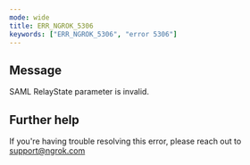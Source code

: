 ```yaml
---
mode: wide
title: ERR_NGROK_5306
keywords: ["ERR_NGROK_5306", "error 5306"]
---
```


## Message

SAML RelayState parameter is invalid.

## Further help

If you're having trouble resolving this error, please reach out to [support@ngrok.com](mailto:support@ngrok.com?subject=Help%20with%20ERR_NGROK_5306)

